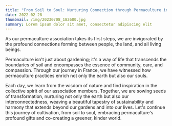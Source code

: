 ```yaml
---
title: "From Soil to Soul: Nurturing Connection through Permaculture in France"
date: 2022-02-28
thumbnail: /img/20230708_182600.jpg
summary: Lorem ipsum dolor sit amet, consectetur adipiscing elit
---
```


As our permaculture association takes its first steps, we are invigorated by the profound connections forming between people, the land, and all living beings. 

Permaculture isn't just about gardening; it's a way of life that transcends the boundaries of soil and encompasses the essence of community, care, and compassion. Through our journey in France, we have witnessed how permaculture practices enrich not only the earth but also our souls. 

Each day, we learn from the wisdom of nature and find inspiration in the collective spirit of our association members. Together, we are sowing seeds of transformation, nurturing not only the earth but also our interconnectedness, weaving a beautiful tapestry of sustainability and harmony that extends beyond our gardens and into our lives. Let's continue this journey of cultivation, from soil to soul, embracing permaculture's profound gifts and co-creating a greener, kinder world.